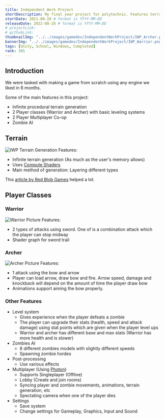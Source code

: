 ```yaml
---
title: Independent Work Project
shortDescription: My final year project for polytechnic. Features terrain generation, 2 player class selection with multiplayer and zombie AI.
startDate: 2021-08-28 # format is YYYY-MM-DD
releaseDate: 2022-08-28 # format is YYYY-MM-DD
# projectLink: 
# githubLink: 
thumbnailImg: "../../images/gamedev/IndependentWorkProject/IWP_Archer.png"
bannerImg: "../../images/gamedev/IndependentWorkProject/IWP_Warrior.png"
tags: [Unity, School, Windows, Completed]
rank: 301
---
```


## Introduction
We were tasked with making a game from scratch using any engine we liked in 6 months.

Some of the main features in this project:
- Infinite procedural terrain generation
- 2 Player classes (Warrior and Archer) with basic leveling systems
- 2 Player Multiplayer Co-op 
- Zombie AI

## Terrain
![IWP Terrain Generation](../../images/gamedev/IndependentWorkProject/IWP_TerrainGeneration.png)
Features: 
- Infinite terrain generation (As much as the user's memory allows)
- Uses [Compute Shaders](https://docs.unity3d.com/Manual/class-ComputeShader.html)
- Main method of generation: Layering different types 

This [article by Red Blob Games](https://www.redblobgames.com/maps/terrain-from-noise/#noise) helped a lot.

## Player Classes
### Warrior
![Warrior Picture](../../images/gamedev/IndependentWorkProject/IWP_Warrior.png)
Features:
- 2 types of attacks using sword. One of is a combination attack which the player can stop midway
- Shader graph for sword trail

### Archer
![Archer Picture](../../images/gamedev/IndependentWorkProject/IWP_Archer.png)
Features:
- 1 attack using the bow and arrow
- Player can load arrow, draw bow and fire. Arrow speed, damage and knockback will depend on the amount of time the player draw bow
- Animations support aiming the bow properly.

### Other Features
- Level system
    - Gives experience when the player defeats a zombie
    - The player can upgrade their stats (health, speed and attack damage) using stat points which are given when the player level ups
    - Warrior and archer has different base and max stats (Warrior has more health and is slower)
- Zombies AI
    - 8 different zombies models with slightly different speeds
    - Spawning zombie hordes
- Post-processing
    - Use various effects
- Multiplayer (Using [Photon](https://www.photonengine.com/pun))
    - Supports Singleplayer (Offline)
    - Lobby (Create and join rooms)
    - Syncing player and zombie movements, animations, terrain generation, etc
    - Spectating camera when one of the player dies
- Settings
    - Save system
    - Change settings for Gameplay, Graphics, Input and Sound
